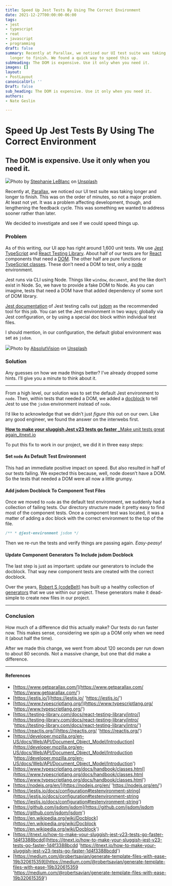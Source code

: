 ```yaml
---
title: Speed Up Jest Tests By Using The Correct Environment
date: 2021-12-27T00:00:00-06:00
tags:
- jest
- typescript
- reat
- javascript
- programming
draft: false
summary: Recently at Parallax, we noticed our UI test suite was taking longer and
  longer to finish. We found a quick way to speed this up.
subHeading: The DOM is expensive. Use it only when you need it.
images: []
layout:
- PostLayout
canonicalUrl: ''
Draft: false
sub_heading: The DOM is expensive. Use it only when you need it.
authors:
- Nate Geslin

---
```

# Speed Up Jest Tests By Using The Correct Environment

## The DOM is expensive. Use it only when you need it.

![](https://cdn-images-1.medium.com/max/1600/0*oQSqIqIb0BDsdJrg)Photo by [Stephanie LeBlanc](https://unsplash.com/@sleblanc01?utm_source=medium&utm_medium=referral) on [Unsplash](https://unsplash.com?utm_source=medium&utm_medium=referral)

Recently at, [Parallax](https://www.getparallax.com/), we noticed our UI test suite was taking longer and longer to finish. This was on the order of minutes, so not a major problem. At least not yet. It was a problem affecting development, though, and lengthening the feedback cycle. This was something we wanted to address sooner rather than later.

We decided to investigate and see if we could speed things up.

### Problem

As of this writing, our UI app has right around 1,600 unit tests. We use [Jest](https://jestjs.io/) [TypeScript](https://www.typescriptlang.org/) and [React Testing Library](https://testing-library.com/docs/react-testing-library/intro/). About half of our tests are for [React](https://reactjs.org/) components that need a [DOM](https://developer.mozilla.org/en-US/docs/Web/API/Document_Object_Model/Introduction). The other half are pure functions or [TypeScript classes](https://www.typescriptlang.org/docs/handbook/classes.html). These don’t need a DOM to test, only a [node](https://nodejs.org/en/) environment.

Jest runs via CLI using Node. Things like `window`, `document`, and the like don’t exist in Node. So, we have to provide a fake DOM to Node. As you can imagine, tests that need a DOM have that added dependency of some sort of DOM library.

[Jest documentation](https://jestjs.io/docs/configuration#testenvironment-string) of Jest testing calls out [jsdom](https://github.com/jsdom/jsdom) as the recommended tool for this job. You can set the Jest environment in two ways; globally via Jest configuration, or by using a special doc block within individual test files.

I should mention, in our configuration, the default global environment was set as `jsdom`.

![](https://cdn-images-1.medium.com/max/1600/0*nLV9ihUwb4WbqFQa)Photo by [AbsolutVision](https://unsplash.com/@freegraphictoday?utm_source=medium&utm_medium=referral) on [Unsplash](https://unsplash.com?utm_source=medium&utm_medium=referral)

### Solution

Any guesses on how we made things better? I’ve already dropped some hints. I’ll give you a minute to think about it.

---

From a high level, our solution was to set the default Jest environment to `node`. Then, within tests that needed a DOM, we added a [docblock](https://en.wikipedia.org/wiki/Docblock) to tell Jest to use the `jsdom` environment instead of `node`.

I’d like to acknowledge that we didn’t just _figure this_ out on our own. Like any good engineer, we found the answer on the interwebs first.

[**How to make your sluggish Jest v23 tests go faster**
\_Make unit tests great again_itnext.io](https://itnext.io/how-to-make-your-sluggish-jest-v23-tests-go-faster-1d4f3388bcdd 'https://itnext.io/how-to-make-your-sluggish-jest-v23-tests-go-faster-1d4f3388bcdd')

To put this fix to work in our project, we did it in three easy steps:

#### Set `node` As Default Test Environment

This had an immediate positive impact on speed. But also resulted in half of our tests failing. We expected this because, well, node doesn’t have a DOM. So the tests that needed a DOM were all now a little grumpy.

#### Add jsdom Docblock To Component Test Files

Once we moved to `node` as the default test environment, we suddenly had a collection of failing tests. Our directory structure made it pretty easy to find most of the component tests. Once a component test was located, it was a matter of adding a doc block with the correct environment to the top of the file.

```js
/** * @jest-environment jsdom */
```

Then we re-run the tests and verify things are passing again. _Easy-peasy!_

#### Update Component Generators To Include jsdom Docblock

The last step is just as important: update our generators to include the docblock. That way new component tests are created with the correct docblock.

Over the years, [Robert S (codeBelt)](https://medium.com/u/32c8aef7a385) has built up a healthy collection of [generators](https://medium.com/@robertsavian/generate-template-files-with-ease-19b320615359) that we use within our project. These generators make it dead-simple to create new files in our project.

---

### Conclusion

How much of a difference did this actually make? Our tests do run faster now. This makes sense, considering we spin up a DOM only when we need it (about half the time).

After we made this change, we went from about 120 seconds per run down to about 80 seconds. Not a massive change, but one that did make a difference.

---

#### References

- [https://www.getparallax.com/](https://www.getparallax.com/ 'https://www.getparallax.com/')
- [https://jestjs.io/](https://jestjs.io/ 'https://jestjs.io/')
- [https://www.typescriptlang.org/](https://www.typescriptlang.org/ 'https://www.typescriptlang.org/')
- [https://testing-library.com/docs/react-testing-library/intro/](https://testing-library.com/docs/react-testing-library/intro/ 'https://testing-library.com/docs/react-testing-library/intro/')
- [https://reactjs.org/](https://reactjs.org/ 'https://reactjs.org/')
- [https://developer.mozilla.org/en-US/docs/Web/API/Document_Object_Model/Introduction](https://developer.mozilla.org/en-US/docs/Web/API/Document_Object_Model/Introduction 'https://developer.mozilla.org/en-US/docs/Web/API/Document_Object_Model/Introduction')
- [https://www.typescriptlang.org/docs/handbook/classes.html](https://www.typescriptlang.org/docs/handbook/classes.html 'https://www.typescriptlang.org/docs/handbook/classes.html')
- [https://nodejs.org/en/](https://nodejs.org/en/ 'https://nodejs.org/en/')
- [https://jestjs.io/docs/configuration#testenvironment-string](https://jestjs.io/docs/configuration#testenvironment-string 'https://jestjs.io/docs/configuration#testenvironment-string')
- [https://github.com/jsdom/jsdom](https://github.com/jsdom/jsdom 'https://github.com/jsdom/jsdom')
- [https://en.wikipedia.org/wiki/Docblock](https://en.wikipedia.org/wiki/Docblock 'https://en.wikipedia.org/wiki/Docblock')
- [https://itnext.io/how-to-make-your-sluggish-jest-v23-tests-go-faster-1d4f3388bcdd](https://itnext.io/how-to-make-your-sluggish-jest-v23-tests-go-faster-1d4f3388bcdd 'https://itnext.io/how-to-make-your-sluggish-jest-v23-tests-go-faster-1d4f3388bcdd')
- [https://medium.com/@robertsavian/generate-template-files-with-ease-19b320615359](https://medium.com/@robertsavian/generate-template-files-with-ease-19b320615359 'https://medium.com/@robertsavian/generate-template-files-with-ease-19b320615359')
